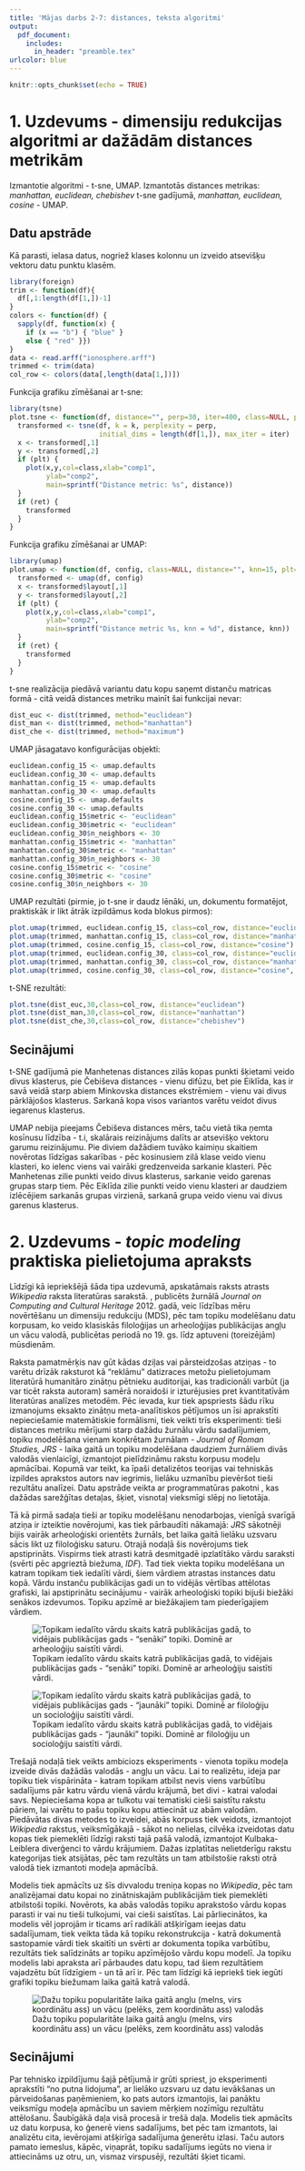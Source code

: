 ```yaml
---
title: 'Mājas darbs 2-7: distances, teksta algoritmi'
output: 
  pdf_document:
    includes:
      in_header: "preamble.tex"
urlcolor: blue
---
```


```r
knitr::opts_chunk$set(echo = TRUE)
```

# 1. Uzdevums - dimensiju redukcijas algoritmi ar dažādām distances metrikām

Izmantotie algoritmi - t-sne, UMAP. Izmantotās distances metrikas: *manhattan, euclidean, chebishev* t-sne gadījumā, *manhattan, euclidean, cosine* - UMAP.

## Datu apstrāde

Kā parasti, ielasa datus, nogriež klases kolonnu un izveido atsevišķu vektoru datu punktu klasēm.

```r
library(foreign)
trim <- function(df){
  df[,1:length(df[1,])-1]
}
colors <- function(df) {
  sapply(df, function(x) {
    if (x == "b") { "blue" } 
    else { "red" }})
}
data <- read.arff("ionosphere.arff")
trimmed <- trim(data)
col_row <- colors(data[,length(data[1,])])
```

Funkcija grafiku zīmēšanai ar t-sne:

```r
library(tsne)
plot.tsne <- function(df, distance="", perp=30, iter=400, class=NULL, plt=T, k=2, ret=F) {
  transformed <- tsne(df, k = k, perplexity = perp,
                      initial_dims = length(df[1,]), max_iter = iter)
  x <- transformed[,1]
  y <- transformed[,2]
  if (plt) {
    plot(x,y,col=class,xlab="comp1",
         ylab="comp2",
         main=sprintf("Distance metric: %s", distance))
  }
  if (ret) {
    transformed
  }
}
```
\newpage
Funkcija grafiku zīmēšanai ar UMAP:

```r
library(umap)
plot.umap <- function(df, config, class=NULL, distance="", knn=15, plt=T, ret=T) {
  transformed <- umap(df, config)
  x <- transformed$layout[,1]
  y <- transformed$layout[,2]
  if (plt) {
    plot(x,y,col=class,xlab="comp1",
         ylab="comp2",
         main=sprintf("Distance metric %s, knn = %d", distance, knn))
  }
  if (ret) {
    transformed
  }
}
```

t-sne realizācija piedāvā variantu datu kopu saņemt distanču matricas formā - citā veidā distances metriku mainīt šai funkcijai nevar:

```r
dist_euc <- dist(trimmed, method="euclidean")
dist_man <- dist(trimmed, method="manhattan")
dist_che <- dist(trimmed, method="maximum")
```

UMAP jāsagatavo konfigurācijas objekti:

```r
euclidean.config_15 <- umap.defaults
euclidean.config_30 <- umap.defaults
manhattan.config_15 <- umap.defaults
manhattan.config_30 <- umap.defaults
cosine.config_15 <- umap.defaults
cosine.config_30 <- umap.defaults
euclidean.config_15$metric <- "euclidean"
euclidean.config_30$metric <- "euclidean"
euclidean.config_30$n_neighbors <- 30
manhattan.config_15$metric <- "manhattan"
manhattan.config_30$metric <- "manhattan"
manhattan.config_30$n_neighbors <- 30
cosine.config_15$metric <- "cosine"
cosine.config_30$metric <- "cosine"
cosine.config_30$n_neighbors <- 30
```

\newpage
UMAP rezultāti (pirmie, jo t-sne ir daudz lēnāki, un, dokumentu formatējot, praktiskāk ir likt ātrāk izpildāmus koda blokus pirmos):

```r
plot.umap(trimmed, euclidean.config_15, class=col_row, distance="euclidean")
plot.umap(trimmed, manhattan.config_15, class=col_row, distance="manhattan")
plot.umap(trimmed, cosine.config_15, class=col_row, distance="cosine")
plot.umap(trimmed, euclidean.config_30, class=col_row, distance="euclidean", knn=30)
plot.umap(trimmed, manhattan.config_30, class=col_row, distance="manhattan", knn=30)
plot.umap(trimmed, cosine.config_30, class=col_row, distance="cosine", knn=30)
```

\newpage
t-SNE rezultāti:

```r
plot.tsne(dist_euc,30,class=col_row, distance="euclidean")
plot.tsne(dist_man,30,class=col_row, distance="manhattan")
plot.tsne(dist_che,30,class=col_row, distance="chebishev")
```

## Secinājumi

t-SNE gadījumā pie Manhetenas distances zilās kopas punkti šķietami veido divus klasterus, pie Čebiševa distances - vienu difūzu, bet pie Eiklīda, kas ir savā veidā starp abiem Minkovska distances ekstrēmiem - vienu vai divus pārklājošos klasterus. Sarkanā kopa visos variantos varētu veidot divus iegarenus klasterus.

UMAP nebija pieejams Čebiševa distances mērs, taču vietā tika ņemta kosīnusu līdzība - t.i, skalārais reizinājums dalīts ar atsevišķo vektoru garumu reizinājumu. Pie diviem dažādiem tuvāko kaimiņu skaitiem novērotas līdzīgas sakarības - pēc kosinusiem zilā klase veido vienu klasteri, ko ielenc viens vai vairāki gredzenveida sarkanie klasteri. Pēc Manhetenas zilie punkti veido divus klasterus, sarkanie veido garenas grupas starp tiem. Pēc Eiklīda zilie punkti veido vienu klasteri ar daudziem izlēcējiem sarkanās grupas virzienā, sarkanā grupa veido vienu vai divus garenus klasterus.

\newpage
# 2. Uzdevums - *topic modeling* praktiska pielietojuma apraksts

Līdzīgi kā iepriekšējā šāda tipa uzdevumā, apskatāmais raksts atrasts *Wikipedia* raksta literatūras sarakstā. [\underline{Computational Historiography: Data Mining in a
Century of Classics Journals}](https://www.perseus.tufts.edu/~amahoney/02-jocch-mimno.pdf), publicēts žurnālā *Journal on Computing and Cultural Heritage* 2012. gadā, veic līdzības mēru novērtēšanu un dimensiju redukciju (MDS), pēc tam topiku modelēšanu datu korpusam, ko veido klasiskās filoloģijas un arheoloģijas publikācijas angļu un vācu valodā, publicētas periodā no 19. gs. līdz aptuveni (toreizējām) mūsdienām.

Raksta pamatmērķis nav gūt kādas dziļas vai pārsteidzošas atziņas - to varētu drīzāk raksturot kā "reklāmu" datizraces metožu pielietojumam literatūrā humanitāro zinātņu pētnieku auditorijai, kas tradicionāli varbūt (ja var ticēt raksta autoram) samērā noraidoši ir izturējusies pret kvantitatīvām literatūras analīzes metodēm. Pēc ievada, kur tiek apspriests šādu rīku izmanojums eksakto zinātņu meta-analītiskos pētījumos un īsi aprakstīti nepieciešamie matemātiskie formālismi, tiek veikti trīs eksperimenti: tieši distances metriku mērījumi starp dažādu žurnālu vārdu sadalījumiem, topiku modelēšana vienam konkrētam žurnālam - *Journal of Roman Studies, JRS* - laika gaitā un topiku modelēšana daudziem žurnāliem divās valodās vienlaicīgi, izmantojot pielīdzināmu rakstu korpusu modeļu apmācībai. Kopumā var teikt, ka īpaši detalizētos teorijas vai tehniskās izpildes aprakstos autors nav iegrimis, lielāku uzmanību pievēršot tieši rezultātu analīzei. Datu apstrāde veikta ar programmatūras pakotni  [\underline{MALLET}](https://mimno.github.io/Mallet/), kas dažādas sarežģītas detaļas, šķiet, visnotaļ vieksmīgi slēpj no lietotāja.

Tā kā pirmā sadaļa tieši ar topiku modelēšanu nenodarbojas, vienīgā svarīgā atziņa ir izteiktie novērojumi, kas tiek pārbaudīti nākamajā: *JRS* sākotnēji bijis vairāk arheoloģiski orientēts žurnāls, bet laika gaitā lielāku uzsvaru sācis likt uz filoloģisku saturu. Otrajā nodaļā šis novērojums tiek apstiprināts. Vispirms tiek atrasti katrā desmitgadē ipzlatītāko vārdu saraksti (svērti pēc apgrieztā biežuma, *IDF*). Tad tiek viekta topiku modelēšana un katram topikam tiek iedalīti vārdi, šiem vārdiem atrastas instances datu kopā. Vārdu instanču publikācijas gadi un to vidējās vērtības attēlotas grafiski, lai apstiprinātu secinājumu - vairāk arheoloģiski topiki bijuši biežāki senākos izdevumos. Topiku apzīmē ar biežākajiem tam piederīgajiem vārdiem.


![Topikam iedalīto vārdu skaits katrā publikācijas gadā, to vidējais publikācijas gads - "senāki" topiki. Dominē ar arheoloģiju saistīti vārdi.](topics-old.png)

![Topikam iedalīto vārdu skaits katrā publikācijas gadā, to vidējais publikācijas gads - "jaunāki" topiki. Dominē ar filoloģiju un socioloģiju saistīti vārdi.](topics-new.png)

Trešajā nodaļā tiek veikts ambiciozs eksperiments - vienota topiku modeļa izveide divās dažādās valodās - angļu un vācu. Lai to realizētu, ideja par topiku tiek vispārināta - katram topikam atbilst nevis viens varbūtību sadalījums pār katru vārdu vienā vārdu krājumā, bet divi - katrai valodai savs. Nepieciešama kopa ar tulkotu vai tematiski cieši saistītu rakstu pāriem, lai varētu to pašu topiku kopu attiecināt uz abām valodām. Piedāvātas divas metodes to izveidei, abās korpuss tiek veidots, izmantojot *Wikipedia* rakstus, veiksmīgākajā - sākot no nelielas, cilvēka izveidotas datu kopas tiek piemeklēti līdzīgi raksti tajā pašā valodā, izmantojot Kulbaka-Leiblera diverģenci to vārdu krājumiem. Dažas izplatītas nelietderīgu rakstu kategorijas tiek atsijātas, pēc tam rezultāts un tam atbilstošie raksti otrā valodā tiek izmantoti modeļa apmācībā. 

Modelis tiek apmācīts uz šīs divvalodu treniņa kopas no *Wikipedia*, pēc tam analizējamai datu kopai no zinātniskajām publikācijām tiek piemeklēti atbilstoši topiki. Novērots, ka abās valodās topiku aprakstošo vārdu kopas parasti ir vai nu tieši tulkojumi, vai cieši saistītas. Lai pārliecinātos, ka modelis vēl joprojām ir ticams arī radikāli atšķirīgam ieejas datu sadalījumam, tiek veikta tāda kā topiku rekonstrukcija - katrā dokumentā sastopamie vārdi tiek skaitīti un svērti ar dokumenta topika varbūtību, rezultāts tiek salīdzināts ar topiku apzīmējošo vārdu kopu modelī. Ja topiku modelis labi apraksta arī pārbaudes datu kopu, tad šiem rezultātiem vajadzētu būt līdzīgiem - un tā arī ir. Pēc tam līdzīgi kā iepriekš tiek iegūti grafiki topiku biežumam laika gaitā katrā valodā.

![Dažu topiku popularitāte laika gaitā angļu (melns, virs koordinātu ass) un vācu (pelēks, zem koordinātu ass) valodās](topics-language.png)

## Secinājumi

Par tehnisko izpildījumu šajā pētījumā ir grūti spriest, jo eksperimenti aprakstīti "no putna lidojuma", ar lielāko uzsvaru uz datu ievākšanas un pārveidošanas paņēmieniem, ko pats autors izmantojis, lai panāktu veiksmīgu modeļa apmācību un saviem mērķiem nozīmīgu rezultātu attēlošanu. Šaubīgākā daļa visā procesā ir trešā daļa. Modelis tiek apmācīts uz datu korpusa, ko ģenerē viens sadalījums, bet pēc tam izmantots, lai analizētu cita, ievērojami atšķirīga sadalījuma ģenerētu izlasi. Taču autors pamato iemeslus, kāpēc, viņaprāt, topiku sadalījums iegūts no viena ir attiecināms uz otru, un, vismaz virspusēji, rezultāti šķiet ticami.